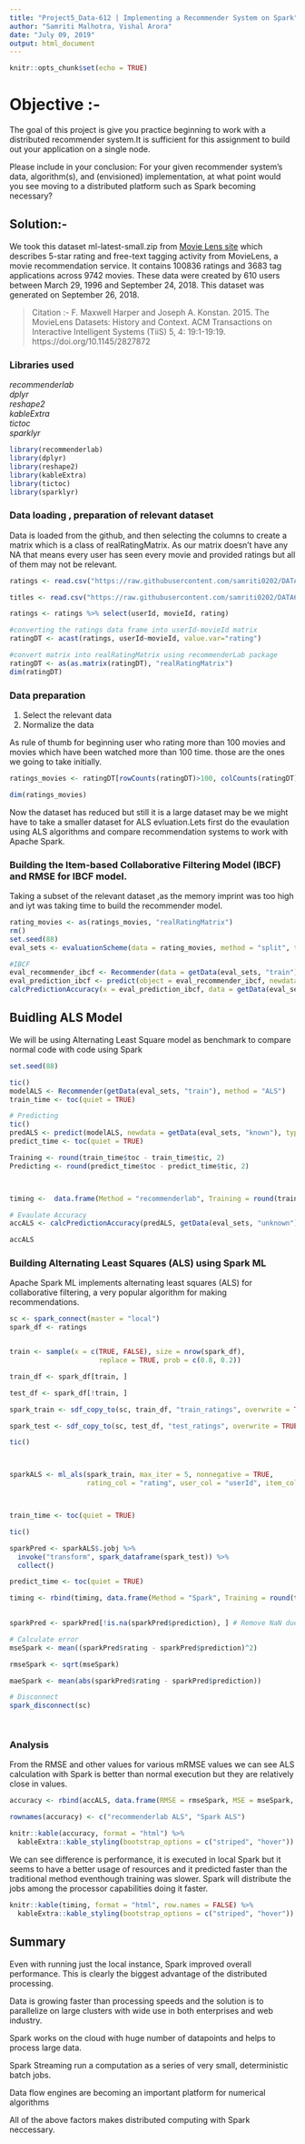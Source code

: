 ---
title: "Project5_Data-612 | Implementing a Recommender System on Spark"
author: "Samriti Malhotra, Vishal Arora"
date: "July 09, 2019"
output: html_document
---

```{r setup, include=FALSE}
knitr::opts_chunk$set(echo = TRUE)
```
# Objective :-                 
The goal of this project is give you practice beginning to work with a distributed recommender system.It is sufficient for this assignment to build out your application on a single node.

Please include in your conclusion: For your given recommender system’s data, algorithm(s), and (envisioned) implementation, at what point would you see moving to a distributed platform such as
Spark becoming necessary?

## Solution:- 
We took this dataset ml-latest-small.zip from [Movie Lens site](https://grouplens.org/datasets/movielens/latest/) which describes 5-star rating and free-text tagging activity from MovieLens, a movie recommendation service. It contains 100836 ratings and 3683 tag applications across 9742 movies. These data were created by 610 users between March 29, 1996 and September 24, 2018. This dataset was generated on September 26, 2018.

> Citation :- F. Maxwell Harper and Joseph A. Konstan. 2015. The MovieLens Datasets: History and Context. ACM Transactions on Interactive Intelligent Systems (TiiS) 5, 4: 19:1-19:19. https://doi.org/10.1145/2827872

### Libraries used

*recommenderlab*              
  *dplyr*                  
  *reshape2*   
  *kableExtra*              
  *tictoc*                                
  *sparklyr*                                              
```{r message=FALSE, warning=FALSE, eval=TRUE, echo=FALSE}
library(recommenderlab)
library(dplyr)
library(reshape2)
library(kableExtra)
library(tictoc)
library(sparklyr)


```


### Data loading , preparation of relevant dataset

Data is loaded from the github, and then selecting the columns to create a matrix which is a class of realRatingMatrix.
As our matrix doesn't have any NA that means every user has seen every movie and provided ratings but all of them may not be relevant.
```{r}


ratings <- read.csv("https://raw.githubusercontent.com/samriti0202/DATA612-RecommenderSystems/master/Project2/ratings.csv")

titles <- read.csv("https://raw.githubusercontent.com/samriti0202/DATA612-RecommenderSystems/master/Project2/movies.csv")

ratings <- ratings %>% select(userId, movieId, rating) 

#converting the ratings data frame into userId-movieId matrix 
ratingDT <- acast(ratings, userId~movieId, value.var="rating")

#convert matrix into realRatingMatrix using recommenderLab package
ratingDT <- as(as.matrix(ratingDT), "realRatingMatrix")
dim(ratingDT)
```


### Data preparation                        
1) Select the relevant data                
2) Normalize the data              

As rule of thumb for beginning user who rating more than 100 movies and movies which have been watched more than 100 time. those are the ones we going to take initially.


```{r}
ratings_movies <- ratingDT[rowCounts(ratingDT)>100, colCounts(ratingDT)>100]

dim(ratings_movies)


```


Now the dataset has reduced but  still it is a large dataset may be we might have to take a smaller dataset for ALS evluation.Lets first do the evaulation using ALS algorithms and compare recommendation systems to work with Apache Spark.


### Building the Item-based Collaborative Filtering Model (IBCF) and RMSE for IBCF model.  
Taking a subset of the relevant dataset ,as the memory imprint was too high and iyt was taking time to build the recommender model.

```{r}
rating_movies <- as(ratings_movies, "realRatingMatrix")
rm()
set.seed(88)
eval_sets <- evaluationScheme(data = rating_movies, method = "split", train = 0.8, given = -1, goodRating = 3,k=1)

#IBCF
eval_recommender_ibcf <- Recommender(data = getData(eval_sets, "train"), method = "IBCF", parameter = NULL)
eval_prediction_ibcf <- predict(object = eval_recommender_ibcf, newdata = getData(eval_sets, "known"), n = 10, type = "ratings")
calcPredictionAccuracy(x = eval_prediction_ibcf, data = getData(eval_sets, "unknown"), byUser = FALSE)


```



## Buidling ALS Model
We will be using Alternating Least Square model as benchmark to compare normal code with code using Spark

```{r}
set.seed(88)

tic()
modelALS <- Recommender(getData(eval_sets, "train"), method = "ALS")
train_time <- toc(quiet = TRUE)

# Predicting
tic()
predALS <- predict(modelALS, newdata = getData(eval_sets, "known"), type = "ratings")
predict_time <- toc(quiet = TRUE)

Training <- round(train_time$toc - train_time$tic, 2)
Predicting <- round(predict_time$toc - predict_time$tic, 2)



timing <-  data.frame(Method = "recommenderlab", Training = round(train_time$toc - train_time$tic, 2), Predicting = round(predict_time$toc - predict_time$tic, 2))

# Evaulate Accuracy
accALS <- calcPredictionAccuracy(predALS, getData(eval_sets, "unknown"))

accALS

```

### Building Alternating Least Squares (ALS) using Spark ML
Apache Spark ML implements alternating least squares (ALS) for collaborative filtering, a very popular algorithm for making recommendations.

```{r}

sc <- spark_connect(master = "local")
spark_df <- ratings


train <- sample(x = c(TRUE, FALSE), size = nrow(spark_df),
                      replace = TRUE, prob = c(0.8, 0.2))

train_df <- spark_df[train, ]

test_df <- spark_df[!train, ]

spark_train <- sdf_copy_to(sc, train_df, "train_ratings", overwrite = TRUE)

spark_test <- sdf_copy_to(sc, test_df, "test_ratings", overwrite = TRUE)

tic()



sparkALS <- ml_als(spark_train, max_iter = 5, nonnegative = TRUE, 
                   rating_col = "rating", user_col = "userId", item_col = "movieId")



train_time <- toc(quiet = TRUE)

tic()

sparkPred <- sparkALS$.jobj %>%
  invoke("transform", spark_dataframe(spark_test)) %>%
  collect()

predict_time <- toc(quiet = TRUE)

timing <- rbind(timing, data.frame(Method = "Spark", Training = round(train_time$toc - 
                                                                        train_time$tic, 2), Predicting = round(predict_time$toc - predict_time$tic, 2)))

sparkPred <- sparkPred[!is.na(sparkPred$prediction), ] # Remove NaN due to data set splitting

# Calculate error
mseSpark <- mean((sparkPred$rating - sparkPred$prediction)^2)

rmseSpark <- sqrt(mseSpark)

maeSpark <- mean(abs(sparkPred$rating - sparkPred$prediction))

# Disconnect
spark_disconnect(sc)




```

### Analysis
From the RMSE and other values for various mRMSE values we can see ALS calculation with Spark is better than normal execution but they are relatively close in values.
```{r}
accuracy <- rbind(accALS, data.frame(RMSE = rmseSpark, MSE = mseSpark, MAE = maeSpark))

rownames(accuracy) <- c("recommenderlab ALS", "Spark ALS")

knitr::kable(accuracy, format = "html") %>%
  kableExtra::kable_styling(bootstrap_options = c("striped", "hover"))

```

We can see difference is performance, it is executed in local Spark but it seems to have a better usage of resources and it predicted faster than the traditional method eventhough training was slower. Spark will distribute the jobs among the processor capabilities doing it faster.

```{r}
knitr::kable(timing, format = "html", row.names = FALSE) %>%
  kableExtra::kable_styling(bootstrap_options = c("striped", "hover"))

```

## Summary

Even with running just the local instance, Spark improved overall performance. This is clearly the biggest advantage of the distributed processing. 

Data is growing faster than processing speeds and the solution is to parallelize on large clusters with wide use in both enterprises and web industry.

Spark works on the cloud with huge number of datapoints and helps to process large data.

Spark Streaming run a computation as a series of very small, deterministic batch jobs.

Data flow engines are becoming an important platform for numerical algorithms

All of the above factors makes distributed computing with Spark neccessary. 
